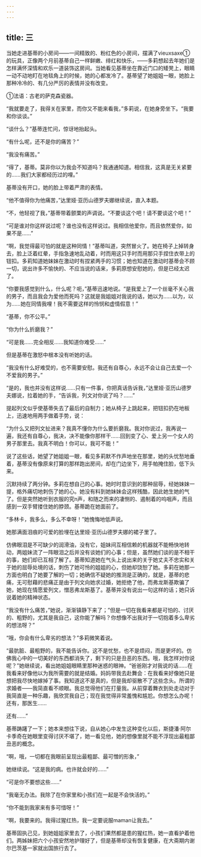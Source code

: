 ```yaml
---
---
---
```

title: 三
---



当她走进基蒂的小房间——一间精致的、粉红色的小房间，摆满了vieuxsaxe①的玩具，正像两个月前基蒂自己一样鲜嫩、绯红和快乐，——多莉想起去年她们是怎样满怀深情和欢乐一道装饰这房间。当她看见基蒂坐在靠近门口的矮凳上，眼睛一动不动地盯在地毯角上的时候，她的心都发冷了。基蒂望了她姐姐一眼，她脸上那种冷冷的、有几分严厉的表情并没有改变。



①法语：古老的萨克森瓷器。

“我就要走了，我得关在家里，而你又不能来看我，”多莉说，在她身旁坐下。“我要和你谈谈。”

“谈什么？”基蒂连忙问，惊讶地抬起头。

“有什么呢，还不是你的痛苦？”

“我没有痛苦。”

“得了，基蒂。莫非你以为我会不知道吗？我通通知道。相信我，这真是无关紧要的……我们大家都经历过的哩。”

基蒂没有开口，她的脸上带着严肃的表情。

“他不值得你为他痛苦，”达里娅·亚历山德罗夫娜继续说，直入本题。

“不，他轻视了我，”基蒂带着颤栗的声调说。“不要谈这个吧！请不要谈这个吧！”

“可是谁对你这样说过呢？谁也没有这样说过。我相信他爱你，而且依然爱你，如果不是……”

“啊，我觉得最可怕的就是这种同情！”基蒂叫道，突然冒火了。她在椅子上掉转身去，脸上泛着红晕，手指急速地乱动着，时而用这只手时而用那只手捏住衣带上的钮扣。多莉知道她妹妹在激动时有捏紧两手的习惯；她也知道在激动时基蒂会不顾一切，说出许多不愉快的、不应当说的话来，多莉原想安慰她的，但是已经太迟了。

“你要我感觉到什么，什么呢？呃，”基蒂迅速地说。“是我爱上了一个丝毫不关心我的男子，而且我会为爱他而死吗？这就是我姐姐对我说的话，她以为……以为，以为……她在同情我哩！我不需要这样的怜悯和虚情假意！”

“基蒂，你不公平。”

“你为什么折磨我？”

“可是我……完全相反……我知道你难受……”

但是基蒂在激怒中根本没有听她的话。

“我没有什么好难受的，也不需要安慰。我还有自尊心，永远不会让自己去爱一个不爱我的男子。”

“是的，我也并没有这样说……只有一件事，你把真话告诉我，”达里娅·亚历山德罗夫娜说，拉着她的手，“告诉我，列文对你说了吗？……”

提起列文似乎使基蒂失去了最后的自制力；她从椅子上跳起来，把钮扣扔在地板上，迅速地用两手做着手势，说：

“为什么又把列文扯进来？我真不懂你为什么要折磨我。我对你说过，我再说一遍，我还有自尊心，我决，决不能像你那样干……回到变了心、爱上另一个女人的男子那里去。我真不明白！你可以，我可不能！”

说了这些话，她望了她姐姐一眼，看见多莉默不作声地坐在那里，她的头忧愁地垂着，基蒂没有像原来打算的那样跑出房间，却在门边坐下，用手帕掩住脸，低下头来。

沉默持续了两分钟。多莉在想自己的心事。她时时意识到的那种屈辱，经她妹妹一提，格外痛切地刺伤了她的心。她没有料到她妹妹会这样残酷，因此她生她的气了。但是突然她听到衣服的究n声，和随之而来的凄恻的、遏制着的呜咽声，而且感到一双手臂搂住她的脖颈。基蒂跪在她面前了。

“多林卡，我多么，多么不幸呀！”她愧悔地低声说。

她那满面泪痕的可爱的脸埋在达里娅·亚历山德罗夫娜的裙子里了。

仿佛眼泪是不可缺少的润滑油，没有它，姐妹间互相信赖的机器就不能畅快地转动，两姐妹流了一阵眼泪之后并没有谈她们的心事；但是，虽然她们谈的是不相干的事，她们却已互相了解了。基蒂知道她在气头上说出来的关于她丈夫不忠实和关于她的屈辱处境的话，刺伤了她可怜的姐姐的心，但她却饶恕了她。多莉在她那一方面也明白了她要了解的一切；她确信不疑她的推测是正确的，就是，基蒂的悲痛，无可慰藉的悲痛正是由于列文向她求过婚，她拒绝了他，而弗龙斯基欺骗了她，她现在情愿爱列文，憎恶弗龙斯基了。基蒂并没有说出一句这样的话；她只诉说着她的精神状态。

“我没有什么痛苦，”她说，渐渐镇静下来了；”但是一切在我看来都是可怕的、讨厌的、粗野的，尤其是我自己，这你能了解吗？你想像不出我对于一切抱着多么卑劣的想法呀？”

“哦，你会有什么卑劣的想法？”多莉微笑着说。

“最肮脏、最粗野的，我不能告诉你。这不是忧愁，也不是烦闷，而是更坏的。仿佛我心中的一切美好的东西都消失了，剩下的只是丑恶的东西。哦，我怎样对你说呢？”她继续说，看出她姐姐眼睛里那种迷惑的眼神。“爸爸刚才对我说的话……在我看来好像他以为我所需要的就是结婚。妈妈带我去赴舞会：在我看来好像她只是想把我尽快地嫁掉了事。我知道这不是真的，但是我却驱散不了这些念头。所谓的求婚者——我简直看不顺眼。我总觉得他们在打量我。从前穿着舞衣到处走动对于我简直是一种乐趣，我欣赏我自己；现在我觉得非常羞愧和尴尬。你想怎么办呢！还有，那医生……

还有……”

基蒂踌躇了一下；她本来想往下说，自从她心中发生这种变化以后，斯捷潘·阿尔卡季奇在她眼里变得讨厌不堪了，她一看见他，她的想像里就不能不浮现出最粗鄙丑恶的概念。

“啊，哦，一切都在我眼前呈现出最粗鄙、最可憎的形象，”

她继续说。“这是我的病。也许就会好的……”

“可是你不要想这些……”

“我毫无办法。我除了在你家里和小孩们在一起是不会快活的。”

“你不能到我家来有多可惜呀！”

“啊，我要来的。我得过猩红热，我一定要说服maman让我去。”

基蒂固执己见，到她姐姐家里去了，小孩们果然都是患的猩红热，她一直看护着他们。两姊妹把六个小孩安然地护理好了，但是基蒂却没有恢复健康，在大斋期内谢尔巴茨基一家就出国旅行去了。